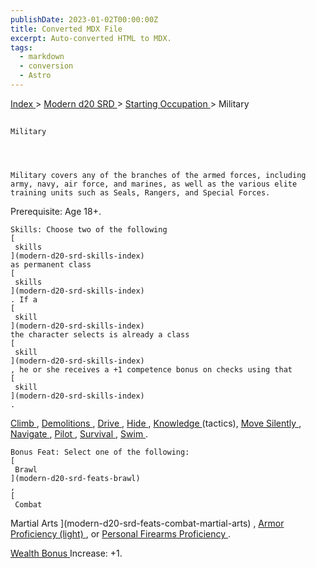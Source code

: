 ```yaml
---
publishDate: 2023-01-02T00:00:00Z
title: Converted MDX File
excerpt: Auto-converted HTML to MDX.
tags:
  - markdown
  - conversion
  - Astro
---
```


[
Index
](-index) >
[
Modern d20 SRD
](modern-d20-srd-index) >
[
Starting Occupation
](modern-d20-srd-starting-occupation-index) > Military

##

    Military




    Military covers any of the branches of the armed forces, including army, navy, air force, and marines, as well as the various elite training units such as Seals, Rangers, and Special Forces.

Prerequisite: Age 18+.

    Skills: Choose two of the following
    [
     skills
    ](modern-d20-srd-skills-index)
    as permanent class
    [
     skills
    ](modern-d20-srd-skills-index)
    . If a
    [
     skill
    ](modern-d20-srd-skills-index)
    the character selects is already a class
    [
     skill
    ](modern-d20-srd-skills-index)
    , he or she receives a +1 competence bonus on checks using that
    [
     skill
    ](modern-d20-srd-skills-index)
    .

[
Climb
](modern-d20-srd-skills-climb)
,
[
Demolitions
](modern-d20-srd-skills-demolitions)
,
[
Drive
](modern-d20-srd-skills-drive)
,
[
Hide
](modern-d20-srd-skills-hide)
,
[
Knowledge
](modern-d20-srd-skills-knowledge)
(tactics),
[
Move
Silently
](modern-d20-srd-skills-move-silently)
,
[
Navigate
](modern-d20-srd-skills-navigate)
,
[
Pilot
](modern-d20-srd-skills-pilot)
,
[
Survival
](modern-d20-srd-skills-survival)
,
[
Swim
](modern-d20-srd-skills-swim)
.

    Bonus Feat: Select one of the following:
    [
     Brawl
    ](modern-d20-srd-feats-brawl)
    ,
    [
     Combat

Martial Arts
](modern-d20-srd-feats-combat-martial-arts)
,
[
Armor
Proficiency (light)
](modern-d20-srd-feats-armor-proficiency-light)
, or
[
Personal
Firearms Proficiency
](modern-d20-srd-feats-personal-firearms-proficiency)
.

[
Wealth Bonus
](modern-d20-srd-wealth-wealth-bonus)
Increase: +1.
